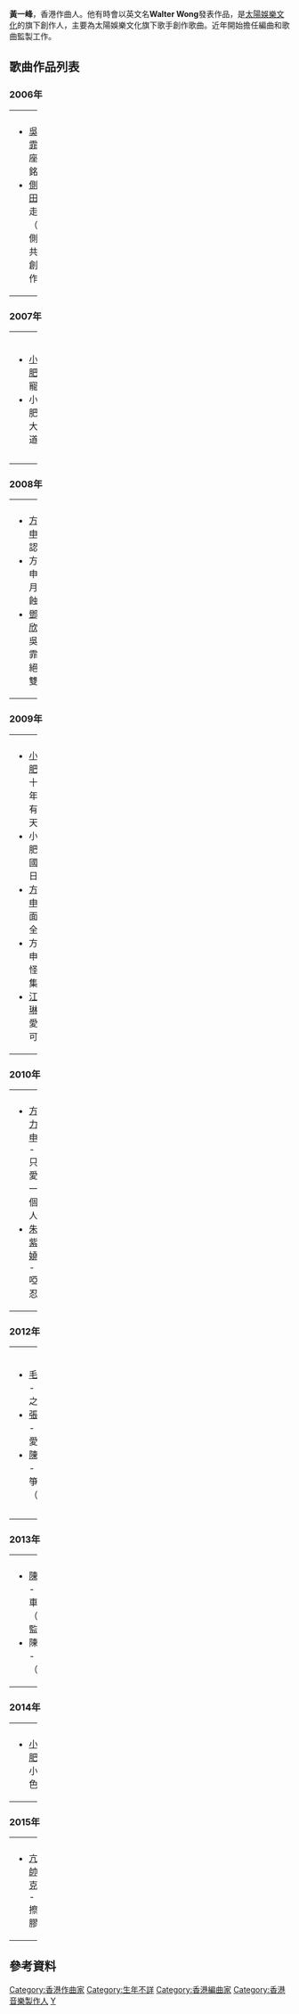 {{unreferenced|time=2012-09-18T16:32:43+00:00}}
'''黃一峰'''，香港作曲人。他有時會以英文名'''Walter Wong'''發表作品，是[[太陽娛樂文化|太陽娛樂文化]]的旗下創作人，主要為太陽娛樂文化旗下歌手創作歌曲。近年開始擔任編曲和歌曲監製工作。  

==歌曲作品列表==
===2006年===
{| border="0" cellpadding="5" width="100%"
|----- valign="top"
| width="50%" | || width="50%" |
|-----
| valign="top" |
*[[吳雨霏|吳雨霏]] - 座右銘
*[[側田|側　田]] - 走音（與側田共同創作）
| valign="top" |
*[[廖碧兒|廖碧兒]] - 分手
|}

===2007年===
{| border="0" cellpadding="5" width="100%"
|----- valign="top"
| width="50%" | || width="50%" |
|-----
| valign="top" |
*[[小肥|小　肥]] - 寵物
*小　肥 - 大條道理
| valign="top" |
*[[方力申|方力申]] - 先苦後甜
*[[傅穎|傅　穎]] - 不能哭了
|}

===2008年===
{| border="0" cellpadding="5" width="100%"
|----- valign="top"
| width="50%" | || width="50%" |
|-----
| valign="top" |
*[[方力申|方力申]] - 認命
*方力申 - 月全蝕
*[[鄧麗欣|鄧麗欣]]、吳雨霏 - 絕代雙嬌
| valign="top" |
*[[吳雨霏|吳雨霏]] - 距離
*吳雨霏 - 戀愛疲勞
*[[傅穎|傅　穎]] - 大難不死
|}

===2009年===
{| border="0" cellpadding="5" width="100%"
|----- valign="top"
| width="50%" | || width="50%" |
|-----
| valign="top" |
*[[小肥|小　肥]] - 十二年沒有冬天
*小　肥 - 國慶日
*[[方力申|方力申]] - 面目全非
*方力申 - 怪異集
*[[江若琳|江若琳]] - 愛無可忍
| valign="top" |
*[[唐素琪|唐素琪]] - 無聲話
*[[張智霖|張智霖]] - 天邊一片雲
*[[陳思彤|陳思彤]] - 東方兒女
*[[傅穎|傅　穎]] - 花吃了這女孩
|}

===2010年===
{| border="0" cellpadding="5" width="100%"
|----- valign="top"
| width="50%" | || width="50%" |
|-----
| valign="top" |
*[[方力申|方力申]] - 只愛一個人
*[[朱紫嬈|朱紫嬈]] - 啞忍
| valign="top" |
*[[朱紫嬈|朱紫嬈]] - 目擊者
*[[楊千嬅|楊千嬅]] - 偷生
|}

===2012年===
{| border="0" cellpadding="5" width="100%"
|----- valign="top"
| width="50%" | || width="50%" |
|-----
| valign="top" |
*[[毛寧|毛　寧]] - 天國之戀  
*[[張智霖|張智霖]] - 天生愛情狂
*[[陳僖儀|陳僖儀]] - 讓風箏飛（編） 
| valign="top" |  
*陳僖儀 - 忘川（編）    
*陳僖儀 - 失樂冰（曲、編、監）
*[[黃宗澤|黃宗澤]] - 太錯
|}

===2013年===
{| border="0" cellpadding="5" width="100%"
|----- valign="top"
| width="50%" | || width="50%" |
|-----
| valign="top" |
*[[陳僖儀|陳僖儀]] - 過山車（編、監）
*陳僖儀 - 蜚蜚（監）    
| valign="top" |
*[[小肥|小　肥]] - 撐住
*[[陳慧敏_(歌手)|陳慧敏]] - 排隊
|}

===2014年===
{| border="0" cellpadding="5" width="100%"
|----- valign="top"
| width="50%" | || width="50%" |
|-----
| valign="top" |
*[[小肥|小　肥]] - 小角色
|}

===2015年===
{| border="0" cellpadding="5" width="100%"
|----- valign="top"
| width="50%" | || width="50%" |
|-----
| valign="top" |
*[[亢帥克|亢帥克]] - 擦膠
|}

==參考資料==
{{reflist}}  

{{太陽娛樂文化旗下藝人}}

[[Category:香港作曲家|Category:香港作曲家]]
[[Category:生年不詳|Category:生年不詳]]  
[[Category:香港編曲家|Category:香港編曲家]]
[[Category:香港音樂製作人|Category:香港音樂製作人]]  
[[Category:黄姓|Y]]